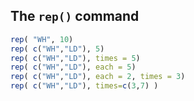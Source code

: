 ## The ``rep() `` command

```r
rep( "WH", 10)
rep( c("WH","LD"), 5)
rep( c("WH","LD"), times = 5)
rep( c("WH","LD"), each = 5)
rep( c("WH","LD"), each = 2, times = 3)
rep( c("WH","LD"), times=c(3,7) ) 
```
